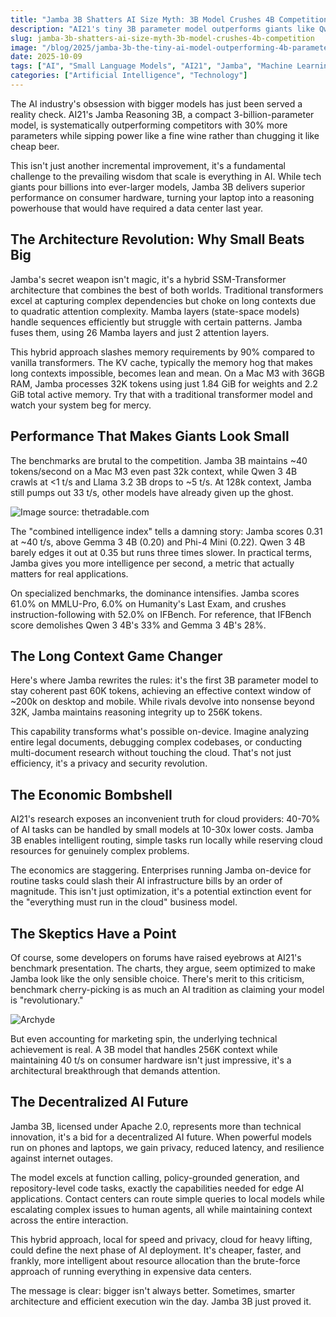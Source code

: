 ```yaml
---
title: "Jamba 3B Shatters AI Size Myth: 3B Model Crushes 4B Competition"
description: "AI21's tiny 3B parameter model outperforms giants like Qwen 3 4B and IBM Granite 4 Micro while running on your phone"
slug: jamba-3b-shatters-ai-size-myth-3b-model-crushes-4b-competition
image: "/blog/2025/jamba-3b-the-tiny-ai-model-outperforming-4b-parameter-competitors_rows-of-colored-shapes-with-a-blue-bee.png"
date: 2025-10-09
tags: ["AI", "Small Language Models", "AI21", "Jamba", "Machine Learning"]
categories: ["Artificial Intelligence", "Technology"]
---
```


The AI industry's obsession with bigger models has just been served a reality check. AI21's Jamba Reasoning 3B, a compact 3-billion-parameter model, is systematically outperforming competitors with 30% more parameters while sipping power like a fine wine rather than chugging it like cheap beer.

This isn't just another incremental improvement, it's a fundamental challenge to the prevailing wisdom that scale is everything in AI. While tech giants pour billions into ever-larger models, Jamba 3B delivers superior performance on consumer hardware, turning your laptop into a reasoning powerhouse that would have required a data center last year.

## The Architecture Revolution: Why Small Beats Big

Jamba's secret weapon isn't magic, it's a hybrid SSM-Transformer architecture that combines the best of both worlds. Traditional transformers excel at capturing complex dependencies but choke on long contexts due to quadratic attention complexity. Mamba layers (state-space models) handle sequences efficiently but struggle with certain patterns. Jamba fuses them, using 26 Mamba layers and just 2 attention layers.

This hybrid approach slashes memory requirements by 90% compared to vanilla transformers. The KV cache, typically the memory hog that makes long contexts impossible, becomes lean and mean. On a Mac M3 with 36GB RAM, Jamba processes 32K tokens using just 1.84 GiB for weights and 2.2 GiB total active memory. Try that with a traditional transformer model and watch your system beg for mercy.

## Performance That Makes Giants Look Small

The benchmarks are brutal to the competition. Jamba 3B maintains ~40 tokens/second on a Mac M3 even past 32k context, while Qwen 3 4B crawls at <1 t/s and Llama 3.2 3B drops to ~5 t/s. At 128k context, Jamba still pumps out 33 t/s, other models have already given up the ghost.

![Image source: thetradable.com](jamba-3b-the-tiny-ai-model-outperforming-4b-parameter-competitors_image-source-thetradablecom.png)

The "combined intelligence index" tells a damning story: Jamba scores 0.31 at ~40 t/s, above Gemma 3 4B (0.20) and Phi-4 Mini (0.22). Qwen 3 4B barely edges it out at 0.35 but runs three times slower. In practical terms, Jamba gives you more intelligence per second, a metric that actually matters for real applications.

On specialized benchmarks, the dominance intensifies. Jamba scores 61.0% on MMLU-Pro, 6.0% on Humanity's Last Exam, and crushes instruction-following with 52.0% on IFBench. For reference, that IFBench score demolishes Qwen 3 4B's 33% and Gemma 3 4B's 28%.

## The Long Context Game Changer

Here's where Jamba rewrites the rules: it's the first 3B parameter model to stay coherent past 60K tokens, achieving an effective context window of ~200k on desktop and mobile. While rivals devolve into nonsense beyond 32K, Jamba maintains reasoning integrity up to 256K tokens.

This capability transforms what's possible on-device. Imagine analyzing entire legal documents, debugging complex codebases, or conducting multi-document research without touching the cloud. That's not just efficiency, it's a privacy and security revolution.

## The Economic Bombshell

AI21's research exposes an inconvenient truth for cloud providers: 40-70% of AI tasks can be handled by small models at 10-30x lower costs. Jamba 3B enables intelligent routing, simple tasks run locally while reserving cloud resources for genuinely complex problems.

The economics are staggering. Enterprises running Jamba on-device for routine tasks could slash their AI infrastructure bills by an order of magnitude. This isn't just optimization, it's a potential extinction event for the "everything must run in the cloud" business model.

## The Skeptics Have a Point

Of course, some developers on forums have raised eyebrows at AI21's benchmark presentation. The charts, they argue, seem optimized to make Jamba look like the only sensible choice. There's merit to this criticism, benchmark cherry-picking is as much an AI tradition as claiming your model is "revolutionary."

![Archyde](jamba-3b-the-tiny-ai-model-outperforming-4b-parameter-competitors_archyde.jpg)

But even accounting for marketing spin, the underlying technical achievement is real. A 3B model that handles 256K context while maintaining 40 t/s on consumer hardware isn't just impressive, it's a architectural breakthrough that demands attention.

## The Decentralized AI Future

Jamba 3B, licensed under Apache 2.0, represents more than technical innovation, it's a bid for a decentralized AI future. When powerful models run on phones and laptops, we gain privacy, reduced latency, and resilience against internet outages.

The model excels at function calling, policy-grounded generation, and repository-level code tasks, exactly the capabilities needed for edge AI applications. Contact centers can route simple queries to local models while escalating complex issues to human agents, all while maintaining context across the entire interaction.

This hybrid approach, local for speed and privacy, cloud for heavy lifting, could define the next phase of AI deployment. It's cheaper, faster, and frankly, more intelligent about resource allocation than the brute-force approach of running everything in expensive data centers.

The message is clear: bigger isn't always better. Sometimes, smarter architecture and efficient execution win the day. Jamba 3B just proved it.